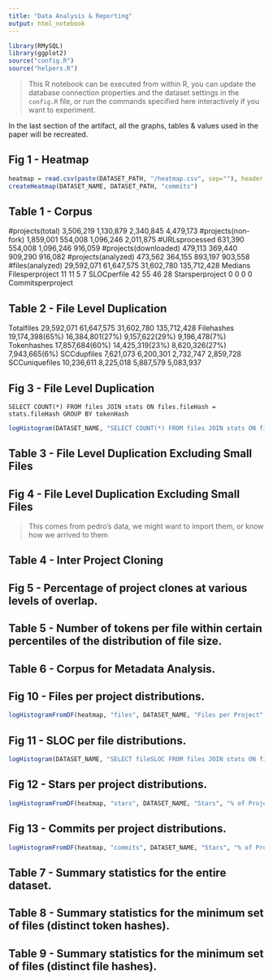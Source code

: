 ```yaml
---
title: "Data Analysis & Reporting"
output: html_notebook
---
```


```r
library(RMySQL)
library(ggplot2)
source("config.R")
source("helpers.R")
```

> This R notebook can be executed from within R, you can update the database connection properties and the dataset settings in the `config.R` file, or run the commands specified here interactively if you want to experiment.

In the last section of the artifact, all the graphs, tables & values used in the paper will be recreated. 

## Fig 1 - Heatmap

```r
heatmap = read.csv(paste(DATASET_PATH, "/heatmap.csv", sep=""), header = F, col.names = c("pid", "stars", "commits", "files", "originalFiles","containsClones"))
createHeatmap(DATASET_NAME, DATASET_PATH, "commits")
```

## Table 1 - Corpus



#projects(total) 3,506,219 1,130,879 2,340,845 4,479,173 #projects(non-fork) 1,859,001 554,008 1,096,246 2,011,875 #URLsprocessed 631,390 554,008 1,096,246 916,059 #projects(downloaded) 479,113 369,440 909,290 916,082 #projects(analyzed) 473,562 364,155 893,197 903,558 #files(analyzed) 29,592,071 61,647,575 31,602,780 135,712,428
Medians
Filesperproject 11 11 5 7 SLOCperfile 42 55 46 28 Starsperproject 0 0 0 0 Commitsperproject 

## Table 2 - File Level Duplication

Totalfiles 29,592,071 61,647,575 31,602,780 135,712,428 Filehashes 19,174,398(65%) 16,384,801(27%) 9,157,622(29%) 9,196,478(7%) Tokenhashes 17,857,684(60%) 14,425,319(23%) 8,620,326(27%) 7,943,665(6%) SCCdupfiles 7,621,073 6,200,301 2,732,747 2,859,728 SCCuniquefiles 10,236,611 8,225,018 5,887,579 5,083,937

## Fig 3 - File Level Duplication

    SELECT COUNT(*) FROM files JOIN stats ON files.fileHash = stats.fileHash GROUP BY tokenHash
    
```r
logHistogram(DATASET_NAME, "SELECT COUNT(*) FROM files JOIN stats ON files.fileHash = stats.fileHash GROUP BY tokenHash", DATASET_NAME, "Clone Group Size", "% of groups", "file-clone-group-sizes.pdf")
```


## Table 3 - File Level Duplication Excluding Small Files

## Fig 4 - File Level Duplication Excluding Small Files

> This comes from pedro's data, we might want to import them, or know how we arrived to them

## Table 4 - Inter Project Cloning

## Fig 5 - Percentage of project clones at various levels of overlap.

## Table 5 -  Number of tokens per file within certain percentiles of the distribution of file size.

## Table 6 - Corpus for Metadata Analysis.

## Fig 10 - Files per project distributions.

```r
logHistogramFromDF(heatmap, "files", DATASET_NAME, "Files per Project", "% of Projects", "Hist_files_per_project.pdf")
```


## Fig 11 - SLOC per file distributions.

```r
logHistogram(DATASET_NAME, "SELECT fileSLOC FROM files JOIN stats ON files.fileHash = stats.fileHash ORDER BY RAND() LIMIT 1000000", DATASET_NAME, "SLOC", "% of projects", "Hist_sloc_per_file.pdf")
```


## Fig 12 - Stars per project distributions.

```r
logHistogramFromDF(heatmap, "stars", DATASET_NAME, "Stars", "% of Projects", "Hist_stars_per_project.pdf")
```


## Fig 13 - Commits per project distributions.

```r
logHistogramFromDF(heatmap, "commits", DATASET_NAME, "Stars", "% of Projects", "Hist_commits_per_project.pdf")
```

## Table 7 -  Summary statistics for the entire dataset.

## Table 8 - Summary statistics for the minimum set of files (distinct token hashes).

## Table 9 - Summary statistics for the minimum set of files (distinct file hashes).
